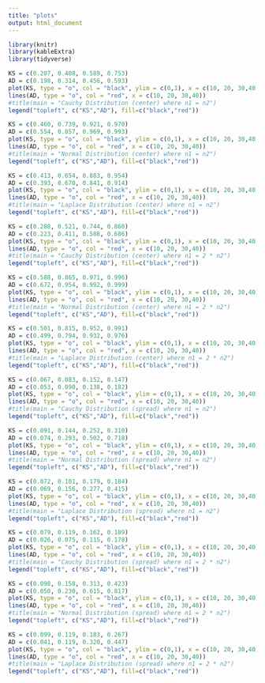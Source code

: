---
title: "plots"
output: html_document
---
  
```{r echo = FALSE, warning = FALSE, message = FALSE, results = 'axis'}
library(knitr)
library(kableExtra)
library(tidyverse)

KS = c(0.207, 0.408, 0.589, 0.753)
AD = c(0.198, 0.314, 0.456, 0.593)
plot(KS, type = "o", col = "black", ylim = c(0,1), x = c(10, 20, 30,40), xlab = "n1", ylab = "power")
lines(AD, type = "o", col = "red", x = c(10, 20, 30,40))
#title(main = "Cauchy Distribution (center) where n1 = n2")
legend("topleft", c("KS","AD"), fill=c("black","red"))

KS = c(0.460, 0.739, 0.921, 0.970)
AD = c(0.554, 0.857, 0.969, 0.993)
plot(KS, type = "o", col = "black", ylim = c(0,1), x = c(10, 20, 30,40), xlab = "n1", ylab = "power")
lines(AD, type = "o", col = "red", x = c(10, 20, 30,40))
#title(main = "Normal Distribution (center) where n1 = n2")
legend("topleft", c("KS","AD"), fill=c("black","red"))

KS = c(0.413, 0.654, 0.883, 0.954)
AD = c(0.393, 0.670, 0.841, 0.914)
plot(KS, type = "o", col = "black", ylim = c(0,1), x = c(10, 20, 30,40), xlab = "n1", ylab = "power")
lines(AD, type = "o", col = "red", x = c(10, 20, 30,40))
#title(main = "Laplace Distribution (center) where n1 = n2")
legend("topleft", c("KS","AD"), fill=c("black","red"))

KS = c(0.288, 0.521, 0.744, 0.860)
AD = c(0.223, 0.411, 0.588, 0.686)
plot(KS, type = "o", col = "black", ylim = c(0,1), x = c(10, 20, 30,40), xlab = "n1", ylab = "power")
lines(AD, type = "o", col = "red", x = c(10, 20, 30,40))
#title(main = "Cauchy Distribution (center) where n1 = 2 * n2")
legend("topleft", c("KS","AD"), fill=c("black","red"))

KS = c(0.588, 0.865, 0.971, 0.996)
AD = c(0.672, 0.954, 0.992, 0.999)
plot(KS, type = "o", col = "black", ylim = c(0,1), x = c(10, 20, 30,40), xlab = "n1", ylab = "power")
lines(AD, type = "o", col = "red", x = c(10, 20, 30,40))
#title(main = "Normal Distribution (center) where n1 = 2 * n2")
legend("topleft", c("KS","AD"), fill=c("black","red"))

KS = c(0.501, 0.815, 0.952, 0.991)
AD = c(0.499, 0.794, 0.932, 0.976)
plot(KS, type = "o", col = "black", ylim = c(0,1), x = c(10, 20, 30,40), xlab = "n1", ylab = "power")
lines(AD, type = "o", col = "red", x = c(10, 20, 30,40))
#title(main = "Laplace Distribution (center) where n1 = 2 * n2")
legend("topleft", c("KS","AD"), fill=c("black","red"))

KS = c(0.067, 0.083, 0.152, 0.147)
AD = c(0.053, 0.090, 0.138, 0.182)
plot(KS, type = "o", col = "black", ylim = c(0,1), x = c(10, 20, 30,40), xlab = "n1", ylab = "power")
lines(AD, type = "o", col = "red", x = c(10, 20, 30,40))
#title(main = "Cauchy Distribution (spread) where n1 = n2")
legend("topleft", c("KS","AD"), fill=c("black","red"))

KS = c(0.091, 0.144, 0.252, 0.310)
AD = c(0.074, 0.293, 0.502, 0.718)
plot(KS, type = "o", col = "black", ylim = c(0,1), x = c(10, 20, 30,40), xlab = "n1", ylab = "power")
lines(AD, type = "o", col = "red", x = c(10, 20, 30,40))
#title(main = "Normal Distribution (spread) where n1 = n2")
legend("topleft", c("KS","AD"), fill=c("black","red"))

KS = c(0.072, 0.101, 0.179, 0.184)
AD = c(0.069, 0.156, 0.277, 0.415)
plot(KS, type = "o", col = "black", ylim = c(0,1), x = c(10, 20, 30,40), xlab = "n1", ylab = "power")
lines(AD, type = "o", col = "red", x = c(10, 20, 30,40))
#title(main = "Laplace Distribution (spread) where n1 = n2")
legend("topleft", c("KS","AD"), fill=c("black","red"))

KS = c(0.079, 0.119, 0.162, 0.189)
AD = c(0.026, 0.075, 0.115, 0.178)
plot(KS, type = "o", col = "black", ylim = c(0,1), x = c(10, 20, 30,40), xlab = "n1", ylab = "power")
lines(AD, type = "o", col = "red", x = c(10, 20, 30,40))
#title(main = "Cauchy Distribution (spread) where n1 = 2 * n2")
legend("topleft", c("KS","AD"), fill=c("black","red"))

KS = c(0.098, 0.158, 0.313, 0.423)
AD = c(0.050, 0.230, 0.615, 0.817)
plot(KS, type = "o", col = "black", ylim = c(0,1), x = c(10, 20, 30,40), xlab = "n1", ylab = "power")
lines(AD, type = "o", col = "red", x = c(10, 20, 30,40))
#title(main = "Normal Distribution (spread) where n1 = 2 * n2")
legend("topleft", c("KS","AD"), fill=c("black","red"))

KS = c(0.099, 0.119, 0.183, 0.267)
AD = c(0.041, 0.119, 0.320, 0.447)
plot(KS, type = "o", col = "black", ylim = c(0,1), x = c(10, 20, 30,40), xlab = "n1", ylab = "power")
lines(AD, type = "o", col = "red", x = c(10, 20, 30,40))
#title(main = "Laplace Distribution (spread) where n1 = 2 * n2")
legend("topleft", c("KS","AD"), fill=c("black","red"))

```
